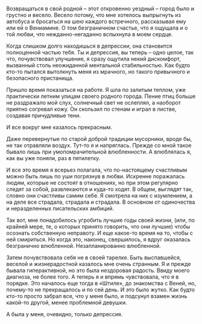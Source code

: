 # &nbsp; {#chapter-41}

Возвращаться в свой родной – этот откровенно уездный – город было и грустно и весело. Весело потому, что мне хотелось выпрыгнуть из автобуса и бросаться на шею каждого встречного, рассказывая ему или ей о Вениамине. О том безграничном счастье, что я ощущала и о той любви, что нежданно-негаданно вспыхнула в моем сердце.

Когда слишком долго находишься в депрессии, она становится полноценной частью тебя. Ты и депрессия, вы теперь – одно целое, так что, почувствовал улучшение, я сразу ощутила некий дискомфорт, вызванный столь неожиданной ментальной стабильностью. Как будто кто-то пытался вытолкнуть меня из мрачного, но такого привычного и безопасного пристанища.

Пришло время показаться на работе. Я шла по залитым теплом, уже практически летним улицам своего родного города. Пение птиц больше не раздражало мой слух, солнечный свет не ослеплял, а наоборот приятно согревал кожу. Он скользил по стенам и играл в листве, создавая причудливые тени. 

И все вокруг мне казалось прекрасным.

Даже перевернутые по старой доброй традиции мусорники, вроде бы, не так отравляли воздух. Тут-то я и напряглась. Прежде со мной такое бывало лишь при умопомрачительной влюбленности. А влюблялась я, как вы уже поняли, раз в пятилетку. 

И все это время я всерьез полагала, что по-настоящему счастливым можно быть лишь по уши погрязнув в любви. Искренне поражалась людям, которые не состоят в отношениях, но при этом регулярно следят за собой, развлекаются и куда-то ходят. В общем, выглядят так, словно они счастливы самим себе. Я смотрела на них с изумлением, а на деле все страдала, страдала и страдала. В основном от одиночества и неразделенных писательских амбиций.

Так вот, мне понадобилось угробить лучшие годы своей жизни, (или, по крайней мере, те, о которых принято говорить, что они лучшие) чтобы осознать собственную неправоту. И еще какое-то время на то, чтобы с ней смириться. Но когда это, наконец, свершилось, я вдруг оказалась безгранично влюбленной. Незапланированно влюбленной. 

Затем почувствовала себя не в своей тарелке. Быть выспавшейся, веселой и жизнерадостной казалось мне очень странным. Я и прежде бывала гиперактивной, но это была нездоровая радость. Ввиду моего диагноза, не более того. А теперь я и впрямь чувствовала, что я в порядке. Это началось еще тогда в «Штиле», до знакомства с Веней, но, почему-то не прекращалось и по сей день. И это было жутко. Как будто кто-то просто забрал все, что у меня было, и подсунул взамен жизнь какой-то другой, менее проблемной девушки.

А была у меня, очевидно, только депрессия.



